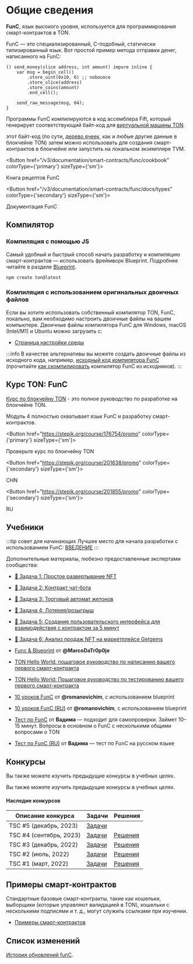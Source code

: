 
# Общие сведения

**FunC**, язык высокого уровня, используется для программирования смарт-контрактов в TON.

FunC — это специализированный, C-подобный, статически типизированный язык.
Вот простой пример метода отправки денег, написанного на FunC:

```func
() send_money(slice address, int amount) impure inline {
    var msg = begin_cell()
        .store_uint(0x10, 6) ;; nobounce
        .store_slice(address)
        .store_coins(amount)
        .end_cell();

    send_raw_message(msg, 64);
}
```

Программы FunC компилируются в код ассемблера Fift, который генерирует соответствующий байт-код для [виртуальной машины TON](/v3/documentation/tvm/tvm-overview).

этот байт-код (по сути, [дерево ячеек](/v3/concepts/dive-into-ton/ton-blockchain/cells-as-data-storage), как и любые другие данные в блокчейне TON) затем можно использовать для создания смарт-контрактов в блокчейне или запустить на локальном экземпляре TVM.

<Button href="/v3/documentation/smart-contracts/func/cookbook" colorType={'primary'} sizeType={'sm'}>

Книга рецептов FunC

</Button>

<Button href="/v3/documentation/smart-contracts/func/docs/types" colorType={'secondary'} sizeType={'sm'}>

Документация FunC

</Button>

## Компилятор

### Компиляция с помощью JS

Самый удобный и быстрый способ начать разработку и компиляцию смарт-контрактов — использовать фреймворк Blueprint. Подробнее читайте в разделе [Blueprint](/v3/documentation/smart-contracts/getting-started/javascript).

```bash
npm create ton@latest
```

### Компиляция с использованием оригинальных двоичных файлов

Если вы хотите использовать собственный компилятор TON, FunC, локально, вам необходимо настроить двоичные файлы на вашем компьютере. Двоичные файлы компилятора FunC для Windows, macOS (Intel/M1) и Ubuntu можно загрузить с:

- [Страница настройки среды](/v3/documentation/archive/precompiled-binaries)

:::info
В качестве альтернативы вы можете создать двоичные файлы из исходного кода, например, [исходный код компилятора FunC](https://github.com/ton-blockchain/ton/tree/master/crypto/func) (прочитайте [как скомпилировать](/v3/guidelines/smart-contracts/howto/compile/compilation-instructions#func) компилятор FunC из исходников).
:::

## Курс TON: FunC

[Курс по блокчейну TON](https://stepik.org/course/176754/) - это полное руководство по разработке на блокчейне TON.

Модуль 4 полностью охватывает язык FunC и разработку смарт-контрактов.

<Button href="https://stepik.org/course/176754/promo"
        colorType={'primary'} sizeType={'sm'}>

Проверьте курс по блокчейну TON

</Button>

<Button href="https://stepik.org/course/201638/promo"
        colorType={'secondary'} sizeType={'sm'}>

CHN

</Button>

<Button href="https://stepik.org/course/201855/promo"
        colorType={'secondary'} sizeType={'sm'}>

RU

</Button>

## Учебники

:::tip совет для начинающих
Лучшее место для начала разработки с использованием FunC: [ВВЕДЕНИЕ](/v3/documentation/smart-contracts/overview)
:::

Дополнительные материалы, любезно предоставленные экспертами сообщества:

- [🚩 Задача 1: Простое развертывание NFT](https://github.com/romanovichim/TONQuest1)
- [🚩 Задача 2: Контракт чат-бота](https://github.com/romanovichim/TONQuest2)
- [🚩 Задача 3: Торговый автомат жетонов](https://github.com/romanovichim/TONQuest3)
- [🚩 Задача 4: Лотерея/розыгрыш](https://github.com/romanovichim/TONQuest4)
- [🚩 Задача 5: Создание пользовательского интерфейса для взаимодействия с контрактом за 5 минут](https://github.com/romanovichim/TONQuest5)
- [🚩 Задача 6: Анализ продаж NFT на маркетплейсе Getgems](https://github.com/romanovichim/TONQuest6)



- [Func & Blueprint](https://www.youtube.com/watch?v=7omBDfSqGfA&list=PLtUBO1QNEKwtO_zSyLj-axPzc9O9rkmYa) от **@MarcoDaTr0p0je**
- [TON Hello World: пошаговое руководство по написанию вашего первого смарт-контракта](https://ton-community.github.io/tutorials/02-contract/)
- [TON Hello World: Пошаговое руководство по тестированию вашего первого смарт-контракта](https://ton-community.github.io/tutorials/04-testing/)
- [10 уроков FunC](https://github.com/romanovichim/TonFunClessons_Eng) от **@romanovichim**, с использованием blueprint
- [10 уроков FunC (RU)](https://github.com/romanovichim/TonFunClessons_ru) от **@romanovichim**, с использованием blueprint
- [Тест по FunC](https://t.me/toncontests/60) от **Вадима** — подходит для самопроверки. Займет 10–15 минут. Вопросы в основном о FunС с несколькими общими вопросами о TON
- [Тест по FunC (RU)](https://t.me/toncontests/58?comment=14888) от **Вадима** — тест по FunC на русском языке

## Конкурсы

Вы также можете изучить предыдущие конкурсы в учебных целях.

Вы также можете изучить предыдущие конкурсы в учебных целях.

#### Наследие конкурсов

| Описание конкурса            | Задачи                                                                                                       | Решения                                                                                                                           |
| ---------------------------- | ------------------------------------------------------------------------------------------------------------ | --------------------------------------------------------------------------------------------------------------------------------- |
| TSC #5 (декабрь, 2023)       | [Задачи](https://github.com/ton-community/tsc5)                                                              |                                                                                                                                   |
| TSC #4 (сентябрь, 2023)      | [Задачи](https://github.com/ton-community/tsc4)                                                              | [Решения](/v3/documentation/smart-contracts/contracts-specs/examples#ton-smart-challenge-4)                                       |
| TSC #3 (декабрь, 2022)       | [Задачи](https://github.com/ton-blockchain/func-contest3)                                                    | [Решения](https://github.com/nns2009/TON-FunC-contest-3)                                                                          |
| TSC #2 (июль, 2022)          | [Задачи](https://github.com/ton-blockchain/func-contest2)                                                    | [Решения](https://github.com/ton-blockchain/func-contest2-solutions)                                                              |
| TSC #1 (март, 2022)          | [Задачи](https://github.com/ton-blockchain/func-contest1)                                                    | [Решения](https://github.com/ton-blockchain/func-contest1-solutions)                                                              |

## Примеры смарт-контрактов

Стандартные базовые смарт-контракты, такие как кошельки, выборщики (которые управляют валидацией в TON), кошельки с несколькими подписями и т. д., могут служить ссылками при изучении.

- [Примеры смарт-контрактов](/v3/documentation/smart-contracts/contracts-specs/examples)

## Список изменений

[История обновлений funC](/v3/documentation/smart-contracts/func/changelog).
